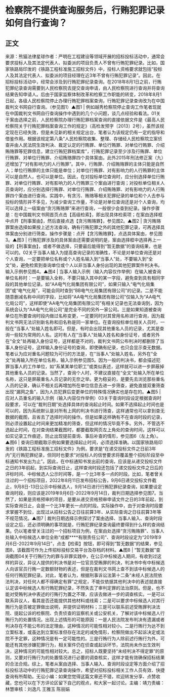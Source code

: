 # 检察院不提供查询服务后，行贿犯罪记录如何自行查询？
## 正文
来源：熊猫法律星球作者：严明在工程建设等领域开展的招标投标活动中，通常会要求投标人及其法定代表人、拟委派的项目负责人不曾有行贿犯罪纪录。比如，国家铁路局印发的《铁路工程标准施工招标文件》中，投标人资格要求就包括“投标人及其法定代表人、拟委派的项目经理在近3年不曾有行贿犯罪记录”。因此，在招标投标活动中，经常会涉及到行贿犯罪纪录查询。在2018年8月1日之前，行贿犯罪纪录查询需要到人民检察院去提交查询申请，由人民检察院进行查询并将查询结果告知申请人。后由于国家监察体制改革和检察工作职能的转变，2018年8月1日起，各级人民检察院停止办理行贿犯罪档案查询，行贿犯罪记录查询改为在中国裁判文书网自行查询。（参见图1）▲图1 | 例如越秀检察院停止查询工作笔者现就在中国裁判文书网自行查询操作中遇到的几个小问题，谈几点经验和看法。01关于案由选择之前，人民检察院办理行贿犯罪档案查询的直接依据文件是《最高人民检察院关于行贿犯罪档案查询工作的规定》（高检发预字〔2013〕2号），虽然该规定现在已经失效，但是未见新的相关规定出台，笔者认为该规定仍有一定的指导和借鉴作用。根据该规定第八条“人民检察院收集、整理、存储经人民检察院立案侦查并由人民法院生效判决、裁定认定的行贿罪、单位行贿罪、对单位行贿罪、介绍贿赂罪等犯罪信息，建立行贿犯罪档案库”，行贿犯罪记录至少涉及行贿罪、单位行贿罪、对单位行贿罪、介绍贿赂罪四个具体案由。此外2015年刑法修正案（九）还增加了“对有影响力的人行贿罪”。其中，行贿罪、介绍贿赂罪的主体只能是自然人；单位行贿罪的主体只能是单位；对单位行贿罪、对有影响力的人行贿罪的主体可以是自然人，也可以是单位。因此，在对投标单位查询时，应分别选择单位行贿罪、对单位行贿罪、对有影响力的人行贿罪三个案由进行查询；对投标单位相关人员查询时，应分别选择行贿罪、对单位行贿罪、介绍贿赂罪、对有影响力的人行贿罪四个案由进行查询。实践中，有贪污、贿赂等相关犯罪纪录的单位和个人去参与投标的情形并不多见，为减少查询工作量，不论是对单位查询还是对个人查询，均可以选择上一级案由“贪污贿赂罪”来进行查询，一般很少会查到纪录。操作步骤是：在中国裁判文书网首页点击【高级检索】，即出现具体检索项；在案由选择框中点开【刑事案由】，然后直接点选【贪污贿赂罪】，参见图2。▲图2 | 贪污贿赂罪案由选择如果按上述方法查询，确有行贿犯罪之外的其他犯罪记录，可再选择具体案由分别进行筛查。操作步骤是：点开【贪污贿赂罪】，点选具体案由，参见图3。▲图3 | 行贿犯罪涉及的具体案由还需要说明的是，案由选择框中选择再上一级的【刑事案由】，或者不做选择，只要最后能得到“暂无数据”的查询结果，也是可以的。02关于当事人输入为提高查询记录的准确性，不论是对单位查询还是对个人查询，一定要把单位名称或个人姓名输入到“当事人”处，不要输入到“全文”处，避免检索到查询单位或个人以非当事人身份出现的其他犯罪案件判决书。输入示例参见图4。▲图4 | 当事人输入示例（输入内容仅作举例）在输入被查询单位名称时：一是要输入全称，不要只输入其中的某一字段，避免查到具有相同字段的其他单位记录。如“AA电气化局集团有限公司”，如果只输入“电气化局集团”或“电气化局”，可能会同时查到“BB电气化局集团有限公司”的记录。二是不能随意删减名称中间的字段，比如将“AA电气化局集团有限公司”仅输入为“AA电气化局公司”，这样即使“AA电气化局集团有限公司”有相关记录也无法查询到，因为系统会认为“AA电气化局公司”是完全不同的另外一家公司。三是如果知道被查询单位在所要查询时段内做过名称变更，一定要同时对其曾用名称进行查询，因为裁判文书网无法识别新名称和旧名称是同一家单位。在查询投标单位相关人员时，一般在“当事人”处输入姓名即可。但是，有时会出现其他重名人员的记录，尤其是查询一些较为常用的人名。这时有人在“当事人”处输入姓名和身份证号，或者另外在“全文”处再输入身份证号，这样都是不对的，裁判文书网公布判决时都删除了当事人身份证号，这样输入身份证号的查询，即使确有纪录，也只会显示查无数据。笔者认为应对重名问题较为可行的方法是，在“当事人”处输入姓名，另外在“全文”处再输入所在单位名称，输入示例参见图5。因为一般的判决书，都会描述犯罪当事人的工作单位，如“系某某单位职工”或类似表述，这样就可以进一步屏蔽掉其他重名人员的记录。当然了，查询个人时，不建议直接在“全文”处输入所在单位名称，这只是屏蔽重名人员记录的无奈之举。更为稳妥的，是要先去浏览那些重名人员的记录，确认不相关后再增加所在单位信息去进一步筛查，避免直接双重筛查出现“漏网之鱼”，因为人员犯罪后变更单位的特殊情况确实也是存在的。▲图5 | 应对人员重名的输入示例（输入内容仅作举例）03关于查询时段设定根据查询时段要求，可以在“裁判日期”处选择具体的查询起止时间。如果不选择起止时间也是可以的，因为系统默认是对所有上网的判决书进行筛查，这样通常也可以拿到查无数据的截图，且省去了选择时间的操作。但是如果这样确有不在查询时段的记录，则必须设置起止时间来更加精准的筛查，但这样的情况毕竟不多。另外，不管选不选起止时间，在对查询结果截图时，都要截取网页左上角处的查询时间，这样可以如实记录工作痕迹，防止出现提前查询、事后补查的情形，参见图6（左上角）。▲图6 | 查询日期截取示例如果要选择起止时间，必须选择准确。以国家铁路局印发的《铁路工程标准施工招标文件》为例，要求是“在递交投标文件之日前3年内”无行贿犯罪纪录，但同时也要求“对投标人的信誉要求将覆盖整个招标阶段至中标通知书发出为止”。因此，在中标通知书发出前的查询，应该是从递交投标文件之日的3年前起，到实际查询日止，这样查询时段还包括了递交投标文件之日后的评标时间、中标候选人公示时间等，是一个比3年多一点的时段。比如，笔者曾关注过的一个招标项目，2022年8月11日发布招标公告，9月6日递交投标文件截止，9月8日-13日公示中标候选人，9月14日进行行贿犯罪纪录查询，如果要设定查询时段，则应该是2019年9月6日-2022年9月14日，裁判日期选择参见图7。当然了，如果是资格预审的项目，是要从递交资格预审申请文件之日的3年前起，到实际查询日止，会是一个比3年更长一点的时段。实际操作中，由于对查询时段要求掌握不到位，出现过从招标公告之日往前算3年、从实际查询之日往前算3年等不规范情况。▲图7 | 裁判日期选择示例探讨了案由选择、当事人输入、查询时段设定之后，还必须明确的事项就是，行贿犯罪纪录查询最终要得到什么样的查询结果。仍以笔者曾关注过的一个招标项目为例，在案由处选择“贪污贿赂罪”、当事人处输入中标候选人单位全称“成都****有限责任公司”、查询时段设定为“2019年9月6日-2022年9月14日”，点击【检索】按钮，即可得到“暂无数据”的结果，参见图8，该截图可作为上传招标投标交易平台及存档的材料。▲图8 |  “暂无数据”查询截图04关于行贿行为的罪与非罪实践中，在公示中标候选人期间，有收到过这样的异议，异议人提供的判决书是对一位官员受贿罪的判决，判决书中有中标候选人向该官员行贿一定数额财物的表述，但是在裁判文书网上查不到该中标候选人的任何行贿犯罪纪录。对此，笔者认为，根据刑事诉讼法第十二条“未经人民法院依法判决，对任何人都不得确定有罪”之规定，不能仅依据其他判决中的表述就直接认定该中标候选人有行贿犯罪纪录，不然失去了审判定罪的法治原则。但是，也不能对受贿判决中表述的行贿行为置之不理，应该去做进一步的调查核实。一是可以联系异议人，看其是否还能提供其他材料或线索；二是可以要求中标候选人对其行贿行为是否被定罪做出说明，并提供证明材料；三是可以联系前述受贿罪判决法院、提起公诉的检察院、负责侦查的监察机关或公安机关，了解对该中标候选人行贿行为的处置情况。出现上述情形的可能原因：一是人民法院发布判决有遗漏或者判决存在不能公布的法定理由，这种情况的可能性相对较小。二是行贿行为达不到立案标准，或虽达到立案标准但存在法定的减免情形，检察院做出不起诉决定或法院不予定罪，这种情况是有一定可能性的。三是行贿行为人除前述行贿行为外，可能还有其他涉嫌犯罪行为，相关案件仍在侦查或起诉环节，法院尚未作出生效判决，这种情况的可能性相对较大。总之，招标人既要坚持“未经判决不得定罪”的原则，又要对行贿行为的处置情况进行必要的调查核实，这样才能有效确保招标结果的合法合规。综上，笔者从案由选择、当事人输入、查询时段设定等方面介绍了招标投标活动中的行贿犯罪记录查询操作，希望对招标投标相关工作人员有效、快捷查询有所帮助。无讼小编：如果您觉得这篇文章还不错，欢迎转发分享、点赞收藏，您也可以在下方评论区留下自己的观点，和大家一起讨论。主编：靖力责编：林慧审核：刘逸凡 王雅玉 陈丽娟 
